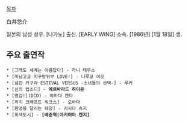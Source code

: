 [[목차]]

白井悠介

일본의 남성 성우. [나가노] 출신. [EARLY WING] 소속. [1986년] [1월 18일] 생.

== 주요 출연작 ==
 * [그래도 세계는 아름답다] - 라니 테우스
 * [미남고교 지구방위부 LOVE!] - 나루코 이오
 * [섬란 카구라 ESTIVAL VERSUS -소녀들의 선택-] - 루카
 * [신의 랩소디] - '''에르바라드 하이온'''
 * [영감!](DCD) - 야마다 켄타
 * [위치 크래프트 워크스] - 오바마
 * [환영을 달리는 태양] - 키시다 슈지
 * [회색도시] - '''[배준혁|아키야마 켄지]'''
